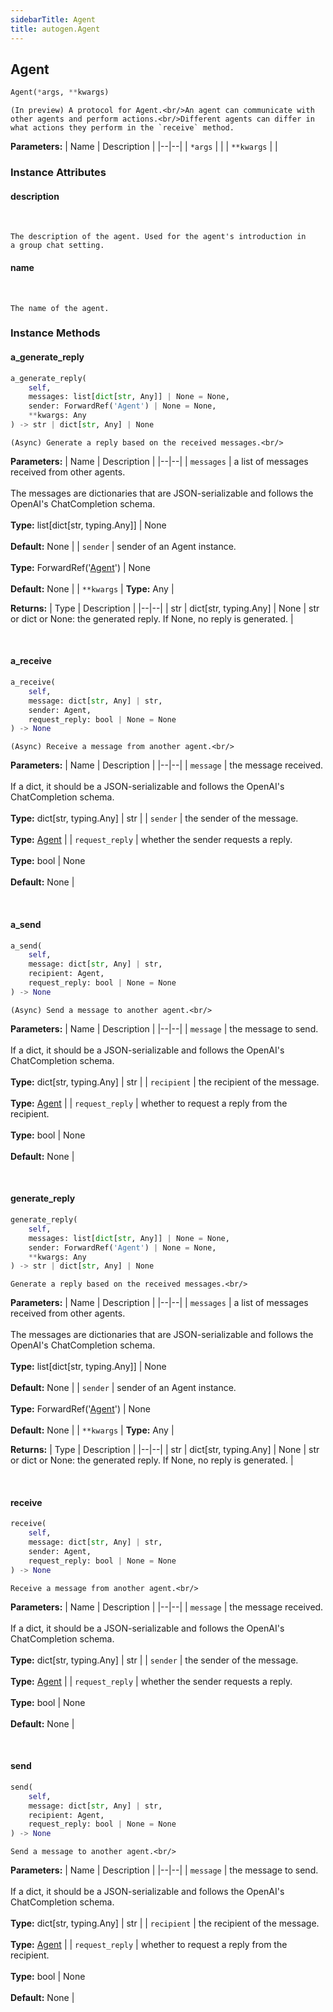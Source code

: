 ```yaml
---
sidebarTitle: Agent
title: autogen.Agent
---
```

<h2 id="autogen.Agent" class="doc doc-heading">
    <code class="doc-symbol doc-symbol-heading doc-symbol-class"></code>
    <span class="doc doc-object-name doc-class-name">Agent</span>
</h2>

```python
Agent(*args, **kwargs)
```

    (In preview) A protocol for Agent.<br/>An agent can communicate with other agents and perform actions.<br/>Different agents can differ in what actions they perform in the `receive` method.

<b>Parameters:</b>
| Name | Description |
|--|--|
| `*args` |  |
| `**kwargs` |  |

### Instance Attributes

<code class="doc-symbol doc-symbol-heading doc-symbol-attribute"></code>
#### description
<br />

    The description of the agent. Used for the agent's introduction in
    a group chat setting.

<code class="doc-symbol doc-symbol-heading doc-symbol-attribute"></code>
#### name
<br />

    The name of the agent.

### Instance Methods

<code class="doc-symbol doc-symbol-heading doc-symbol-method"></code>
#### a_generate_reply

```python
a_generate_reply(
    self,
    messages: list[dict[str, Any]] | None = None,
    sender: ForwardRef('Agent') | None = None,
    **kwargs: Any
) -> str | dict[str, Any] | None
```

    (Async) Generate a reply based on the received messages.<br/>

<b>Parameters:</b>
| Name | Description |
|--|--|
| `messages` | a list of messages received from other agents.<br/><br/>The messages are dictionaries that are JSON-serializable and follows the OpenAI's ChatCompletion schema.<br/><br/>**Type:** list[dict[str, typing.Any]] \| None<br/><br/>**Default:** None |
| `sender` | sender of an Agent instance.<br/><br/>**Type:** ForwardRef('[Agent](/docs/api-reference/autogen/Agent)') \| None<br/><br/>**Default:** None |
| `**kwargs` | **Type:** Any |

<b>Returns:</b>
| Type | Description |
|--|--|
| str \| dict[str, typing.Any] \| None | str or dict or None: the generated reply. If None, no reply is generated. |

<br />

<code class="doc-symbol doc-symbol-heading doc-symbol-method"></code>
#### a_receive

```python
a_receive(
    self,
    message: dict[str, Any] | str,
    sender: Agent,
    request_reply: bool | None = None
) -> None
```

    (Async) Receive a message from another agent.<br/>

<b>Parameters:</b>
| Name | Description |
|--|--|
| `message` | the message received.<br/><br/>If a dict, it should be a JSON-serializable and follows the OpenAI's ChatCompletion schema.<br/><br/>**Type:** dict[str, typing.Any] \| str |
| `sender` | the sender of the message.<br/><br/>**Type:** [Agent](/docs/api-reference/autogen/Agent) |
| `request_reply` | whether the sender requests a reply.<br/><br/>**Type:** bool \| None<br/><br/>**Default:** None |

<br />

<code class="doc-symbol doc-symbol-heading doc-symbol-method"></code>
#### a_send

```python
a_send(
    self,
    message: dict[str, Any] | str,
    recipient: Agent,
    request_reply: bool | None = None
) -> None
```

    (Async) Send a message to another agent.<br/>

<b>Parameters:</b>
| Name | Description |
|--|--|
| `message` | the message to send.<br/><br/>If a dict, it should be a JSON-serializable and follows the OpenAI's ChatCompletion schema.<br/><br/>**Type:** dict[str, typing.Any] \| str |
| `recipient` | the recipient of the message.<br/><br/>**Type:** [Agent](/docs/api-reference/autogen/Agent) |
| `request_reply` | whether to request a reply from the recipient.<br/><br/>**Type:** bool \| None<br/><br/>**Default:** None |

<br />

<code class="doc-symbol doc-symbol-heading doc-symbol-method"></code>
#### generate_reply

```python
generate_reply(
    self,
    messages: list[dict[str, Any]] | None = None,
    sender: ForwardRef('Agent') | None = None,
    **kwargs: Any
) -> str | dict[str, Any] | None
```

    Generate a reply based on the received messages.<br/>

<b>Parameters:</b>
| Name | Description |
|--|--|
| `messages` | a list of messages received from other agents.<br/><br/>The messages are dictionaries that are JSON-serializable and follows the OpenAI's ChatCompletion schema.<br/><br/>**Type:** list[dict[str, typing.Any]] \| None<br/><br/>**Default:** None |
| `sender` | sender of an Agent instance.<br/><br/>**Type:** ForwardRef('[Agent](/docs/api-reference/autogen/Agent)') \| None<br/><br/>**Default:** None |
| `**kwargs` | **Type:** Any |

<b>Returns:</b>
| Type | Description |
|--|--|
| str \| dict[str, typing.Any] \| None | str or dict or None: the generated reply. If None, no reply is generated. |

<br />

<code class="doc-symbol doc-symbol-heading doc-symbol-method"></code>
#### receive

```python
receive(
    self,
    message: dict[str, Any] | str,
    sender: Agent,
    request_reply: bool | None = None
) -> None
```

    Receive a message from another agent.<br/>

<b>Parameters:</b>
| Name | Description |
|--|--|
| `message` | the message received.<br/><br/>If a dict, it should be a JSON-serializable and follows the OpenAI's ChatCompletion schema.<br/><br/>**Type:** dict[str, typing.Any] \| str |
| `sender` | the sender of the message.<br/><br/>**Type:** [Agent](/docs/api-reference/autogen/Agent) |
| `request_reply` | whether the sender requests a reply.<br/><br/>**Type:** bool \| None<br/><br/>**Default:** None |

<br />

<code class="doc-symbol doc-symbol-heading doc-symbol-method"></code>
#### send

```python
send(
    self,
    message: dict[str, Any] | str,
    recipient: Agent,
    request_reply: bool | None = None
) -> None
```

    Send a message to another agent.<br/>

<b>Parameters:</b>
| Name | Description |
|--|--|
| `message` | the message to send.<br/><br/>If a dict, it should be a JSON-serializable and follows the OpenAI's ChatCompletion schema.<br/><br/>**Type:** dict[str, typing.Any] \| str |
| `recipient` | the recipient of the message.<br/><br/>**Type:** [Agent](/docs/api-reference/autogen/Agent) |
| `request_reply` | whether to request a reply from the recipient.<br/><br/>**Type:** bool \| None<br/><br/>**Default:** None |

<br />